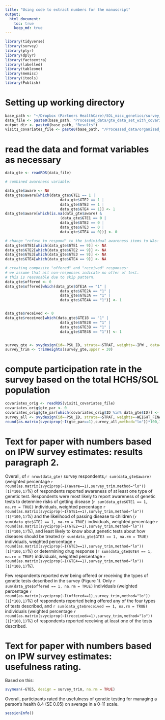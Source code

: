 ```yaml
---
title: "Using code to extract numbers for the manuscript"
output: 
  html_document:
    toc: true
    keep_md: true
---
```






```r
library(tidyverse)
library(survey)
library(plyr)
library(dplyr)
library(factoextra)
library(labelled)
library(tableone)
library(memisc)
library(jtools)
library(Publish)
```


# Setting up working directory
```r
base_path <- "~/Dropbox (Partners HealthCare)/SOL_misc_genetics/survey_gen_test_utilization/20221003_data_code/"
data_file <- paste0(base_path, "Processed_data/gte_data_set_with_covariates_and_IPW.RData")
output_dir <- paste0(base_path, "Results")
visit1_covariates_file <- paste0(base_path, "/Processed_data/organized_visit1_covariates.RData")
```



# read the data and format variables as necessary

```r
data_gte <- readRDS(data_file)

# combined awareness variable:

data_gte$aware <- NA
data_gte$aware[which(data_gte$GTE1 == 1 | 
                         data_gte$GTE2 == 1 | 
                         data_gte$GTE3 == 1 | 
                         data_gte$GTE4 == 1)] <- 1
data_gte$aware[which(is.na(data_gte$aware) & 
                         (data_gte$GTE1 == 0 | 
                         data_gte$GTE2 == 0 | 
                         data_gte$GTE3 == 0 | 
                         data_gte$GTE4 == 0))] <- 0

# change "refuse to respond" to the individual awareness items to NAs:
data_gte$GTE1[which(data_gte$GTE1 == 9)] <- NA
data_gte$GTE2[which(data_gte$GTE2 == 9)] <- NA
data_gte$GTE3[which(data_gte$GTE3 == 9)] <- NA
data_gte$GTE4[which(data_gte$GTE4 == 9)] <- NA

# creating composite "offered" and "received" responses:
# we assume that all non-responses indicate no offer of test.
# this is reasonable due to skip pattern.
data_gte$offered <- 0
data_gte$offered[which(data_gte$GTE1A == "1" | 
                         data_gte$GTE2A == "1" | 
                         data_gte$GTE3A == "1" | 
                         data_gte$GTE4A == "1")] <- 1


data_gte$received <- 0
data_gte$received[which(data_gte$GTE1B == "1" | 
                         data_gte$GTE2B == "1" | 
                         data_gte$GTE3B == "1" | 
                         data_gte$GTE4B == "1")] <- 1


survey_gte <- svydesign(id=~PSU_ID, strata=~STRAT, weights=~IPW , data=data_gte)
survey_trim <- trimWeights(survey_gte,upper = 30)
```

# compute participation rate in the survey based on the total HCHS/SOL population
```r
covariates_orig <- readRDS(visit1_covariates_file)
covariates_orig$gte_par <- 0
covariates_orig$gte_par[which(covariates_orig$ID %in% data_gte$ID)] <- 1
survey_all <- svydesign(id=~PSU_ID, strata=~STRAT, weights=~WEIGHT_FINAL_NORM_OVERALL , data=covariates_orig)
round(as.matrix(svyciprop(~I(gte_par==1),survey_all,method="lo"))*100,1)
```

# Text for paper with numbers based on IPW survey estimates: results paragraph 2.
Overall, of `r nrow(data_gte)` survey respondents,`r sum(data_gte$aware)` (weighted percentage `r round(as.matrix(svyciprop(~I(aware==1),survey_trim,method="lo"))[1]*100,1)`%) of respondents reported awareness of at least one type of genetic test. Respondents were most likely to report awareness of genetic tests to determine risks of getting disease (`r sum(data_gte$GTE1 == 1, na.rm = TRUE)` individuals, weighted percentage `r round(as.matrix(svyciprop(~I(GTE1==1),survey_trim,method="lo"))[1]*100,1)`%) and the likelihood of passing disease to children (`r sum(data_gte$GTE2 == 1, na.rm = TRUE)` individuals, weighted percentage `r round(as.matrix(svyciprop(~I(GTE2==1),survey_trim,method="lo"))[1]*100,1)`%), and least likely to know about genetic tests about how diseases should be treated (`r sum(data_gte$GTE3 == 1, na.rm = TRUE)` individuals, weighted percentage `r round(as.matrix(svyciprop(~I(GTE3==1),survey_trim,method="lo"))[1]*100,1)`%) or determining drug response (`r sum(data_gte$GTE4 == 1, na.rm = TRUE)` individuals, weighted percentage `r round(as.matrix(svyciprop(~I(GTE4==1),survey_trim,method="lo"))[1]*100,1)`%). 

Few respondents reported ever being offered or receiving the types of genetic tests described in the survey (Figure 1). Only `r sum(data_gte$offered == 1, na.rm = TRUE)` individuals (weighted percentage `r round(as.matrix(svyciprop(~I(offered==1),survey_trim,method="lo"))[1]*100,1)`%) of respondents reported being offered any of the four types of tests described, and `r sum(data_gte$received == 1, na.rm = TRUE)` individuals (weighted percentage `r round(as.matrix(svyciprop(~I(received==1),survey_trim,method="lo"))[1]*100,1)`%) of respondents reported receiving at least one of the tests described. 


# Text for paper with numbers based on IPW survey estimates: usefulness rating.
Based on this:

```r
svymean(~GTE5, design = survey_trim, na.rm = TRUE)
```

Overall, participants rated the usefulness of genetic testing for managing a person’s health 8.4 (SE 0.05) on average in a 0-11 scale.  







```r
sessionInfo()
```

